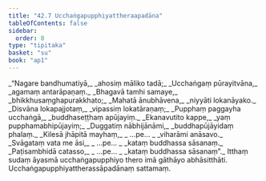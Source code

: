 ```yaml
---
title: "42.7 Ucchaṅgapupphiyattheraapadāna"
tableOfContents: false
sidebar:
  order: 8
type: "tipitaka"
basket: "su"
book: "ap1"
---
```



<DynamicBreadcrumb />

<Division number="142" book="ap1">

<Paragraph number="5403" type="verses" book="ap1">
_“Nagare bandhumatiyā,_  
_ahosiṃ māliko tadā;_  
_Ucchaṅgaṃ pūrayitvāna,_  
_agamaṃ antarāpaṇaṃ._  

</Paragraph>

</Division>
<Division number="143" book="ap1">

<Paragraph number="5404" type="verses" book="ap1">
_Bhagavā tamhi samaye,_  
_bhikkhusaṃghapurakkhato;_  
_Mahatā ānubhāvena,_  
_niyyāti lokanāyako._  

</Paragraph>

</Division>
<Division number="144" book="ap1">

<Paragraph number="5405" type="verses" book="ap1">
_Disvāna lokapajjotaṃ,_  
_vipassiṃ lokatāraṇaṃ;_  
_Pupphaṃ paggayha ucchaṅgā,_  
_buddhaseṭṭhaṃ apūjayiṃ._  

</Paragraph>

</Division>
<Division number="145" book="ap1">

<Paragraph number="5406" type="verses" book="ap1">
_Ekanavutito kappe,_  
_yaṃ pupphamabhipūjayiṃ;_  
_Duggatiṃ nābhijānāmi,_  
_buddhapūjāyidaṃ phalaṃ._  

</Paragraph>

</Division>
<Division number="146" book="ap1">

<Paragraph number="5407" type="verses" book="ap1">
_Kilesā jhāpitā mayhaṃ,_  
_ …pe… _  
_viharāmi anāsavo._  

</Paragraph>

</Division>
<Division number="147" book="ap1">

<Paragraph number="5408" type="verses" book="ap1">
_Svāgataṃ vata me āsi,_  
_ …pe… _  
_kataṃ buddhassa sāsanaṃ._  

</Paragraph>

</Division>
<Division number="148" book="ap1">

<Paragraph number="5409" type="verses" book="ap1">
_Paṭisambhidā catasso,_  
_ …pe… _  
_kataṃ buddhassa sāsanaṃ”._  

</Paragraph>

<Paragraph number="5410" book="ap1">
Itthaṃ sudaṃ āyasmā ucchaṅgapupphiyo thero imā gāthāyo abhāsitthāti.

</Paragraph>
</Division>

<Paragraph number="5411" type="center" book="ap1">
Ucchaṅgapupphiyattherassāpadānaṃ sattamaṃ.
</Paragraph>